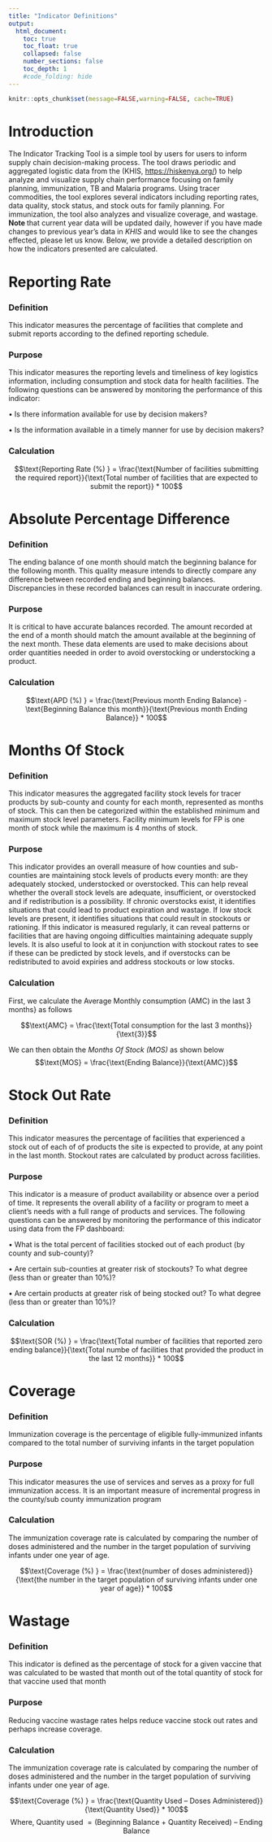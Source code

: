 ```yaml
---
title: "Indicator Definitions"
output:
  html_document:
    toc: true
    toc_float: true
    collapsed: false
    number_sections: false
    toc_depth: 1
    #code_folding: hide
---
```


```r
knitr::opts_chunk$set(message=FALSE,warning=FALSE, cache=TRUE)
```

<style type="text/css">
.title {
  display: none;
}

#getting-started img {
  margin-right: 10px;
}

</style>

# Introduction
The Indicator Tracking Tool is a simple tool by users for users to inform supply chain decision-making process. The tool draws periodic and aggregated logistic data from the (KHIS, [https://hiskenya.org/](https://hiskenya.org/)) to help analyze and visualize supply chain performance focusing on family planning, immunization, TB and Malaria programs. Using tracer commodities, the tool explores several indicators including reporting rates, data quality, stock status, and stock outs for family planning. For immunization, the tool also analyzes and visualize coverage, and wastage. **Note ** that current year data will be updated daily, however if you have made changes to previous year's data in *KHIS* and would like to see the changes effected, please let us know. Below, we provide a detailed description on how the indicators presented are calculated.

# Reporting Rate

### Definition
This indicator measures the percentage of facilities that complete and submit reports according to the defined reporting schedule. 

### Purpose
This indicator measures the reporting levels and timeliness of key logistics information, including consumption and stock data for health facilities. The following questions can be answered by monitoring the performance of this indicator:

•	Is there information available for use by decision makers?

•	Is the information available in a timely manner for use by decision makers?

### Calculation
$$\text{Reporting Rate (%) } = \frac{\text{Number of facilities submitting the required report}}{\text{Total number of facilities that are expected to submit the report}} * 100$$

# Absolute Percentage Difference

### Definition
The ending balance of one month should match the beginning balance for the following month. This quality measure intends to directly compare any difference between recorded ending and beginning balances.  Discrepancies in these recorded balances can result in inaccurate ordering. 

### Purpose
It is critical to have accurate balances recorded.  The amount recorded at the end of a month should match the amount available at the beginning of the next month.  These data elements are used to make decisions about order quantities needed in order to avoid overstocking or understocking a product.

### Calculation
$$\text{APD (%) } = \frac{\text{Previous month Ending Balance} - \text{Beginning Balance this month}}{\text{Previous month Ending Balance}} * 100$$


# Months Of Stock

### Definition
This indicator measures the aggregated facility stock levels for tracer products by sub-county and county for each month, represented as months of stock. This can then be categorized within the established minimum and maximum stock level parameters. 
Facility minimum levels for FP is one month of stock while the maximum is 4 months of stock.

### Purpose
This indicator provides an overall measure of how counties and sub-counties are maintaining stock levels of products every month: are they adequately stocked, understocked or overstocked. This can help reveal whether the overall stock levels are adequate, insufficient, or overstocked and if redistribution is a possibility. If chronic overstocks exist, it identifies situations that could lead to product expiration and wastage. If low stock levels are present, it identifies situations that could result in stockouts or rationing. If this indicator is measured regularly, it can reveal patterns or facilities that are having ongoing difficulties maintaining adequate supply levels. It is also useful to look at it in conjunction with stockout rates to see if these can be predicted by stock levels, and if overstocks can be redistributed to avoid expiries and address stockouts or low stocks.  

### Calculation

First, we calculate the Average Monthly consumption (AMC) in the last 3 months} as follows

$$\text{AMC} = \frac{\text{Total consumption for the last 3 months}}{\text{3}}$$

We can then obtain the *Months Of Stock (MOS)* as shown below
$$\text{MOS} = \frac{\text{Ending Balance}}{\text{AMC}}$$

# Stock Out Rate

### Definition
This indicator measures the percentage of facilities that experienced a stock out of each of of products the site is expected to provide, at any point in the last month. Stockout rates are calculated by product across facilities. 


### Purpose
This indicator is a measure of product availability or absence over a period of time. It represents the overall ability of a facility or program to meet a client’s needs with a full range of products and services.  The following questions can be answered by monitoring the performance of this indicator using data from the FP dashboard:

•	What is the total percent of facilities stocked out of each product (by county and sub-county)?

•	Are certain sub-counties at greater risk of stockouts?  To what degree (less than or greater than 10%)?

•	Are certain products at greater risk of being stocked out? To what degree (less than or greater than 10%)?

### Calculation
$$\text{SOR (%) } = \frac{\text{Total number of facilities that reported zero ending balance}}{\text{Total numbe of facilities that provided the product in the last 12 months}} * 100$$

# Coverage

### Definition
Immunization coverage is the percentage of eligible fully-immunized infants compared to the total number of surviving infants in the target population

### Purpose
This indicator measures the use of services and serves as a proxy for full immunization access. It is an important measure of incremental progress in the county/sub county immunization program 

### Calculation
The immunization coverage rate is calculated by comparing the number of doses administered and the number in the target population of surviving infants under one year of age. 

$$\text{Coverage (%) } = \frac{\text{number of doses administered}}{\text{the number in the target population of surviving infants under one year of age}} * 100$$



# Wastage

### Definition
This indicator is defined as the percentage of stock for a given vaccine that was calculated to be wasted that month out of the total quantity of stock for that vaccine used that month

### Purpose
Reducing vaccine wastage rates helps reduce vaccine stock out rates and perhaps increase coverage. 

### Calculation
The immunization coverage rate is calculated by comparing the number of doses administered and the number in the target population of surviving infants under one year of age. 

$$\text{Coverage (%) } = \frac{\text{Quantity Used – Doses Administered}}{\text{Quantity Used}} * 100$$
$$\text{Where, Quantity used } = {\text{(Beginning Balance + Quantity Received) – Ending Balance}}$$





















